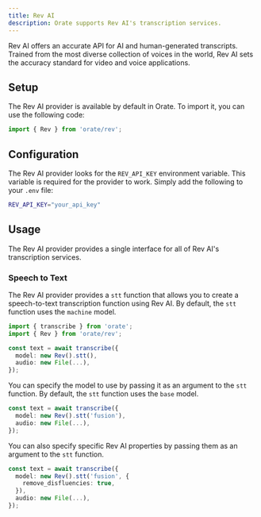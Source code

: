 ```yaml
---
title: Rev AI
description: Orate supports Rev AI's transcription services.
---
```



Rev AI offers an accurate API for AI and human-generated transcripts. Trained from the most diverse collection of voices in the world, Rev AI sets the accuracy standard for video and voice applications.

## Setup

The Rev AI provider is available by default in Orate. To import it, you can use the following code:

```ts
import { Rev } from 'orate/rev';
```

## Configuration

The Rev AI provider looks for the `REV_API_KEY` environment variable. This variable is required for the provider to work. Simply add the following to your `.env` file:

```bash
REV_API_KEY="your_api_key"
```

## Usage

The Rev AI provider provides a single interface for all of Rev AI's transcription services.

### Speech to Text

The Rev AI provider provides a `stt` function that allows you to create a speech-to-text transcription function using Rev AI. By default, the `stt` function uses the `machine` model.

```ts
import { transcribe } from 'orate';
import { Rev } from 'orate/rev';

const text = await transcribe({
  model: new Rev().stt(),
  audio: new File(...),
});
```

You can specify the model to use by passing it as an argument to the `stt` function. By default, the `stt` function uses the `base` model.

```ts
const text = await transcribe({
  model: new Rev().stt('fusion'),
  audio: new File(...),
});
```

You can also specify specific Rev AI properties by passing them as an argument to the `stt` function.

```ts
const text = await transcribe({
  model: new Rev().stt('fusion', {
    remove_disfluencies: true,
  }),
  audio: new File(...),
});
```
